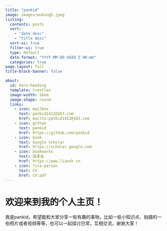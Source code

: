 ```yaml
---
title: "pankid"
image: images/wukong5.jpeg
listing: 
  contents: posts
  sort: 
    - "date desc"
    - "title desc"
  sort-ui: true
  filter-ui: true
  type: default
  date-format: "YYYY-MM-DD dddd Z HH:mm"
  categories: true
page-layout: full
title-block-banner: false

about:
  id: hero-heading
  template: trestles
  image-width: 16em
  image-shape: round
  links:
    - icon: mailbox
      text: pankid1412@163.com
      href: mailto:pankid1412@163.com
    - icon: github
      text: pankid
      href: https://github.com/pankid
    - icon: book
      text: Google Scholar
      href: https://scholar.google.com
    - icon: bookmarks
      text: 连享会
      href: https://www.lianxh.cn
    - icon: file-person
      text: CV
      href: CV.pdf  
---
```


::: {#hero-heading}

# 欢迎来到我的个人主页！

我是pankid，希望能和大家分享一些有趣的事物，比如一些小知识点、拍摄的一些照片或者视频等等，也可以一起探讨日常，互相交流，谢谢大家！

:::
